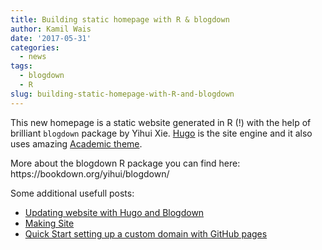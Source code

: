 ```yaml
---
title: Building static homepage with R & blogdown
author: Kamil Wais
date: '2017-05-31'
categories:
  - news
tags:
  - blogdown
  - R
slug: building-static-homepage-with-R-and-blogdown
---
```


This new homepage is a static website generated in R (!) with the help of brilliant  `blogdown` package by Yihui Xie. [Hugo](http://gohugo.io/) is the site engine and it also uses amazing [Academic theme](https://github.com/gcushen/hugo-academic). 

More about the blogdown R package you can find here:
https://bookdown.org/yihui/blogdown/

Some additional usefull posts:

* [Updating website with Hugo and Blogdown](https://daijiang.name/en/2017/03/30/updating-website-with-hugo-and-blogdown/)
* [Making Site](https://proquestionasker.github.io/blog/Making_Site/)
* [Quick Start setting up a custom domain with GitHub pages](https://help.github.com/articles/quick-start-setting-up-a-custom-domain/)



